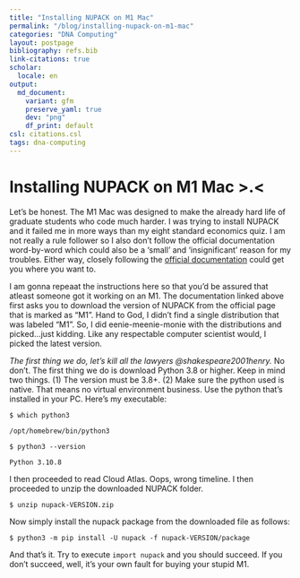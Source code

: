 ```yaml
---
title: "Installing NUPACK on M1 Mac"
permalink: "/blog/installing-nupack-on-m1-mac"
categories: "DNA Computing"
layout: postpage
bibliography: refs.bib
link-citations: true
scholar:
  locale: en
output:
  md_document:
    variant: gfm
    preserve_yaml: true
    dev: "png"
    df_print: default
csl: citations.csl
tags: dna-computing
---
```


# Installing NUPACK on M1 Mac \>.\<

Let’s be honest. The M1 Mac was designed to make the already hard life of graduate students who code much harder. I was trying to install NUPACK and it failed me in more ways than my eight standard economics quiz. I am not really a rule follower so I also don’t follow the official documentation word-by-word which could also be a ‘small’ and ‘insignificant’ reason for my troubles. Either way, closely following the <a href="https://docs.nupack.org/start/#maclinux-installation"> official documentation</a> could get you where you want to.

I am gonna repeaat the instructions here so that you’d be assured that atleast someone got it working on an M1. The documentation linked above first asks you to download the version of NUPACK from the official page that is marked as "M1". Hand to God, I didn't find a single distribution that was labeled "M1". So, I did eenie-meenie-monie with the distributions and picked...just kidding. Like any respectable computer scientist would, I picked the latest version.

*The first thing we do, let's kill all the lawyers @shakespeare2001henry.* No don't. The first thing we do is download Python 3.8 or higher. Keep in mind two things. (1) The version must be 3.8+. (2) Make sure the python used is native. That means no virtual environment business. Use the python that's installed in your PC. Here's my executable:

`$ which python3`

`/opt/homebrew/bin/python3`

`$ python3 --version`

`Python 3.10.8`

I then proceeded to read Cloud Atlas. Oops, wrong timeline. I then proceeded to unzip the downloaded NUPACK folder.

`$ unzip nupack-VERSION.zip`

Now simply install the nupack package from the downloaded file as follows:

`$ python3 -m pip install -U nupack -f nupack-VERSION/package`

And that's it. Try to execute `import nupack` and you should succeed. If you don't succeed, well, it's your own fault for buying your stupid M1.
